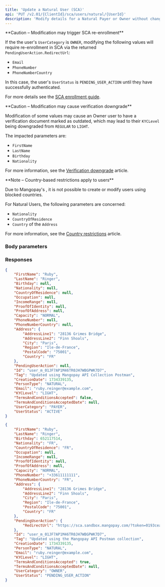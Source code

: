```yaml
---
title: 'Update a Natural User (SCA)'  
api: 'PUT /v2.01/{ClientId}/sca/users/natural/{UserId}'
description: 'Modify details for a Natural Payer or Owner without changing category'
---
```





<Warning>
**Caution – Modification may trigger SCA re-enrollment**

If the the user's `UserCategory` is `OWNER`, modifying the following values will require re-enrollment in SCA via the returned `PendingUserAction.RedirectUrl`:  

- `Email`
- `PhoneNumber`
- `PhoneNumberCountry`

In this case, the user's `UserStatus` is `PENDING_USER_ACTION` until they have successfully authenticated.

For more details see the [SCA enrollment guide](/guides/users/sca/enrollment#re-enroll-an-enrolled-owner).
</Warning>

<Warning>  
**Caution – Modification may cause verification downgrade** 
  
Modification of some values may cause an Owner user to have a verification document marked as outdated, which may lead to their `KYCLevel` being downgraded from `REGULAR` to `LIGHT`.   

The impacted parameters are:  
- `FirstName`  
- `LastName`  
- `Birthday`  
- `Nationality`  

For more information, see the <a href="/guides/users/verification/downgrade">Verification downgrade</a> article.
</Warning>  

<Note>  
**Note – Country-based restrictions apply to users** 
  
Due to Mangopay's <Aml content="AML rules" />, it is not possible to create or modify users using blocked countries.  

For Natural Users, the following parameters are concerned:  
- `Nationality`  
- `CountryOfResidence`  
- `Country` of the `Address`  

For more information, see the <a href="/guides/users/country-restrictions">Country restrictions</a> article.  
</Note>  

### Body parameters  

<TermsAndConditionsAccepted />  

<FirstName5 />  

<LastName5 />  

<Birthday />  

<Nationality />  

<CountryOfResidence />  

<Occupation />  

<IncomeRange />  

<Tag3 />  

<Email8 />  

<PhoneNumber />

<PhoneNumberCountry />

<Address3 />  


### Responses 

<AccordionGroup>

<Accordion title="200">  

<FirstName1Response />  

<LastName1Response />  

<BirthdayResponse />  

<NationalityResponse />  

<CountryOfResidenceResponse />  

<OccupationResponse />  

<IncomeRangeResponse />  

<ProofOfIdentityResponse />  

<ProofOfAddressResponse />  

<CapacityResponse />  

<PhoneNumberResponse />

<PhoneNumberCountryResponse />

<Address3Response />  

<PendingUserActionResponse />

<IdResponse />  

<Tag2Response />  

<CreationDateResponse />  

<PersonTypeResponse />  

<Email4Response />  

<KYCLevelResponse />  

<TermsAndConditionsAcceptedResponse />  

<TermsAndConditionsAcceptedDateResponse />  

<UserCategoryResponse />  

<UserStatusScaResponse />

</Accordion>

</AccordionGroup>

<ResponseExample>  

```json 200 - Payer
{
    "FirstName": "Ruby",
    "LastName": "Ringer",
    "Birthday": null,
    "Nationality": null,
    "CountryOfResidence": null,
    "Occupation": null,
    "IncomeRange": null,
    "ProofOfIdentity": null,
    "ProofOfAddress": null,
    "Capacity": "NORMAL",
    "PhoneNumber": null,
    "PhoneNumberCountry": null,
    "Address": {
        "AddressLine1": "28136 Grimes Bridge",
        "AddressLine2": "Finn Shoals",
        "City": "Paris",
        "Region": "Ile-de-France",
        "PostalCode": "75001",
        "Country": "FR"
    },
    "PendingUserAction": null,
    "Id": "user_m_01JF7AP1M46TR0JH7WBGPWK7D7",
    "Tag": "Updated using Mangopay API Collection Postman",
    "CreationDate": 1734339135,
    "PersonType": "NATURAL",
    "Email": "ruby.reinger@example.com",
    "KYCLevel": "LIGHT",
    "TermsAndConditionsAccepted": false,
    "TermsAndConditionsAcceptedDate": null,
    "UserCategory": "PAYER",
    "UserStatus": "ACTIVE"
}
```  

```json 200 - Owner pending SCA
{
    "FirstName": "Ruby",
    "LastName": "Ringer",
    "Birthday": 652117514,
    "Nationality": "FR",
    "CountryOfResidence": "FR",
    "Occupation": null,
    "IncomeRange": null,
    "ProofOfIdentity": null,
    "ProofOfAddress": null,
    "Capacity": "NORMAL",
    "PhoneNumber": "+33611111111",
    "PhoneNumberCountry": "FR",
    "Address": {
        "AddressLine1": "28136 Grimes Bridge",
        "AddressLine2": "Finn Shoals",
        "City": "Paris",
        "Region": "Ile-de-France",
        "PostalCode": "75001",
        "Country": "FR"
    },
    "PendingUserAction": {
        "RedirectUrl": "https://sca.sandbox.mangopay.com/?token=0193ceab0948799a9af9726fb852fb98"
    },
    "Id": "user_m_01JF7AP1M46TR0JH7WBGPWK7D7",
    "Tag": "Updated using the Mangopay API Postman collection",
    "CreationDate": 1734339135,
    "PersonType": "NATURAL",
    "Email": "ruby.reinger@example.com",
    "KYCLevel": "LIGHT",
    "TermsAndConditionsAccepted": true,
    "TermsAndConditionsAcceptedDate": null,
    "UserCategory": "OWNER",
    "UserStatus": "PENDING_USER_ACTION"
}
```

</ResponseExample>  

<RequestExample>  
    <RestUpdateNaturalUserSca />
</RequestExample>